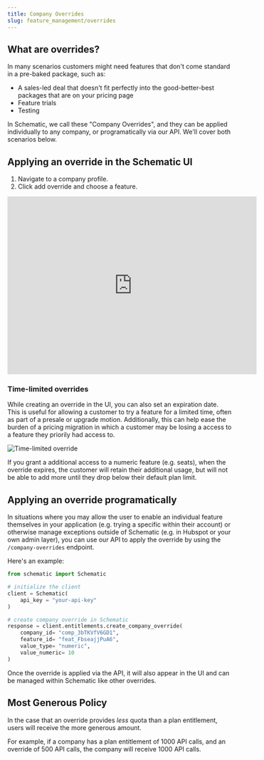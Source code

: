 ```yaml
---
title: Company Overrides
slug: feature_management/overrides
---
```


## What are overrides?

In many scenarios customers might need features that don't come standard in a pre-baked package, such as:
- A sales-led deal that doesn't fit perfectly into the good-better-best packages that are on your pricing page
- Feature trials
- Testing 

In Schematic, we call these "Company Overrides", and they can be applied individually to any company, or programatically via our API. We'll cover both scenarios below.

## Applying an override in the Schematic UI

1. Navigate to a company profile.
2. Click add override and choose a feature.

<iframe
  width="560"
  height="400"
  src="https://schematichq-1.wistia.com/embed/iframe/uaavkg9bwn"
  title="Company Override"
  frameBorder="0"
  allow="accelerometer; autoplay; clipboard-write; encrypted-media; gyroscope; picture-in-picture"
  allowFullScreen
></iframe>

### Time-limited overrides

While creating an override in the UI, you can also set an expiration date. This is useful for allowing a customer to try a feature for a limited time, often as part of a presale or upgrade motion. Additionally, this can help ease the burden of a pricing migration in which a customer may be losing a access to a feature they priorily had access to.

![Time-limited override](./images/timed-overrides.png)

<Note>If you grant a additional access to a numeric feature (e.g. seats), when the override expires, the customer will retain their additional usage, but will not be able to add more until they drop below their default plan limit.</Note>

## Applying an override programatically

In situations where you may allow the user to enable an individual feature themselves in your application (e.g. trying a specific within their account) or otherwise manage exceptions outside of Schematic (e.g. in Hubspot or your own admin layer), you can use our API to apply the override by using the `/company-overrides` endpoint.

Here's an example:

```python
from schematic import Schematic

# initialize the client
client = Schematic(
    api_key = "your-api-key"
)

# create company override in Schematic
response = client.entitlements.create_company_override(
    company_id= "comp_3bTKVfV6GD1",
    feature_id= "feat_FbseajjPuA6",
    value_type= "numeric",
    value_numeric= 10
)
```

Once the override is applied via the API, it will also appear in the UI and can be managed within Schematic like other overrides.

## Most Generous Policy

In the case that an override provides _less_ quota than a plan entitlement, users will receive the more generous amount. 

For example, if a company has a plan entitlement of 1000 API calls, and an override of 500 API calls, the company will receive 1000 API calls.